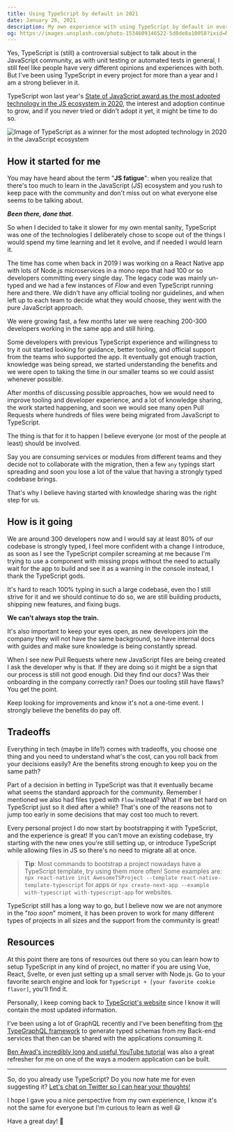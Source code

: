 ```yaml
---
title: Using TypeScript by default in 2021
date: January 26, 2021
description: My own experience with using TypeScript by default in every project and some tips for you to do the same
og: https://images.unsplash.com/photo-1534609146522-5d8de8a10058?ixid=MXwxMjA3fDB8MHxwaG90by1wYWdlfHx8fGVufDB8fHw%3D&ixlib=rb-1.2.1&auto=format&fit=crop&w=2550&q=80
---
```



Yes, TypeScript is (still) a controversial subject to talk about in the JavaScript community, as with unit testing or automated tests in general, I still feel like people have very different opinions and experiences with both. But I've been using TypeScript in every project for more than a year and I am a strong believer in it.

TypeScript won last year's [State of JavaScript award as the most adopted technology in the JS ecosystem in 2020](https://2020.stateofjs.com/en-US/awards/), the interest and adoption continue to grow, and if you never tried or didn't adopt it yet, it might be time to do so.

<Image
  src="/images/typescript-as-default-2021/state-of-js-award-ts.png"
  width={630}
  height={577}
  alt="Image of TypeScript as a winner for the most adopted technology in 2020 in the JavaScript ecosystem"
/>

<h2 id="how-it-started">How it started for me</h2>

You may have heard about the term "**JS fatigue**": when you realize that there's too much to learn in the JavaScript (_JS_) ecosystem and you rush to keep pace with the community and don't miss out on what everyone else seems to be talking about.

_**Been there, done that**_.

So when I decided to take it slower for my own mental sanity, TypeScript was one of the technologies I deliberately chose to scope out of the things I would spend my time learning and let it evolve, and if needed I would learn it. 

The time has come when back in 2019 I was working on a React Native app with lots of Node.js microservices in a mono repo that had 100 or so developers committing every single day. The legacy code was mainly un-typed and we had a few instances of _Flow_ and even TypeScript running here and there. We didn't have any official tooling nor guidelines, and when left up to each team to decide what they would choose, they went with the pure JavaScript approach.

We were growing fast, a few months later we were reaching 200-300 developers working in the same app and still hiring.

Some developers with previous TypeScript experience and willingness to try it out started looking for guidance, better tooling, and official support from the teams who supported the app. It eventually got enough traction, knowledge was being spread, we started understanding the benefits and we were open to taking the time in our smaller teams so we could assist whenever possible.

After months of discussing possible approaches, how we would need to improve tooling and developer experience, and a lot of knowledge sharing, the work started happening, and soon we would see many open Pull Requests where hundreds of files were being migrated from JavaScript to TypeScript. 

The thing is that for it to happen I believe everyone (or most of the people at least) should be involved.

Say you are consuming services or modules from different teams and they decide not to collaborate with the migration, then a few `any` typings start spreading and soon you lose a lot of the value that having a strongly typed codebase brings.

That's why I believe having started with knowledge sharing was the right step for us.

<h2 id="how-is-it-going">How is it going</h2>

We are around 300 developers now and I would say at least 80% of our codebase is strongly typed, I feel more confident with a change I introduce, as soon as I see the TypeScript compiler screaming at me because I'm trying to use a component with missing props without the need to actually wait for the app to build and see it as a warning in the console instead, I thank the TypeScript gods. 

It's hard to reach 100% typing in such a large codebase, even tho I still strive for it and we should continue to do so, we are still building products, shipping new features, and fixing bugs.

**We can't always stop the train.**

It's also important to keep your eyes open, as new developers join the company they will not have the same background, so have internal docs with guides and make sure knowledge is being constantly spread. 

When I see new Pull Requests where new JavaScript files are being created I ask the developer why is that. If they are doing so it might be a sign that our process is still not good enough. Did they find our docs? Was their onboarding in the company correctly ran? Does our tooling still have flaws? You get the point.

Keep looking for improvements and know it's not a one-time event. I strongly believe the benefits do pay off.

<h2 id="tradeoffs">Tradeoffs</h2>

Everything in tech (maybe in life?) comes with tradeoffs, you choose one thing and you need to understand what's the cost, can you roll back from your decisions easily? Are the benefits strong enough to keep you on the same path? 

Part of a decision in betting in TypeScript was that it eventually became what seems the standard approach for the community. Remember I mentioned we also had files typed with `Flow` instead? What if we bet hard on TypeScript just so it died after a while? That's one of the reasons not to jump too early in some decisions that may cost too much to revert. 

Every personal project I do now start by bootstrapping it with TypeScript, and the experience is great! If you can't move an existing codebase, try starting with the new ones you're still setting up, or introduce TypeScript while allowing files in JS so there's no need to migrate all at once. 

> **Tip**: Most commands to bootstrap a project nowadays have a TypeScript template, try using them more often! Some examples are: `npx react-native init AwesomeTSProject --template react-native-template-typescript` for apps or `npx create-next-app --example with-typescript with-typescript-app` for websites. 

TypeScript still has a long way to go, but I believe now we are not anymore in the "_too soon_" moment, it has been proven to work for many different types of projects in all sizes and the support from the community is great!

<h2 id="resources">Resources</h2>

At this point there are tons of resources out there so you can learn how to setup TypeScript in any kind of project, no matter if you are using Vue, React, Svelte, or even just setting up a small server with Node.js. Go to your favorite search engine and look for `TypeScript + [your favorite cookie flavor]`, you'll find it.

Personally, I keep coming back to [TypeScript's website](http://typescriptlang.org) since I know it will contain the most updated information.

I've been using a lot of GraphQL recently and I've been benefiting from [the TypeGraphQL framework](https://typegraphql.com) to generate typed schemas from my Back-end services that then can be shared with the applications consuming it.

[Ben Awad's incredibly long and useful YouTube tutorial](https://www.youtube.com/watch?v=I6ypD7qv3Z8&t=1013s) was also a great refresher for me on one of the ways a modern application can be built.

<hr />

So, do you already use TypeScript? Do you now hate me for even suggesting it? [Let's chat on Twitter so I can hear your thoughts!](https://twitter.com/vcapretz)

I hope I gave you a nice perspective from my own experience, I know it's not the same for everyone but I'm curious to learn as well 😃

Have a great day! 👋

